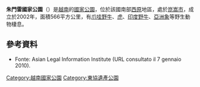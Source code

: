 {{Onesource|time=2021-04-09T02:51:47+00:00}}
{{coord|14|28|00|N|107|38|00|E|display=title}}

'''朱門雷國家公園'''（{{lang-vi|Vườn quốc gia Chư Mom Ray}}）是[[越南|越南]]的[[國家公園|國家公園]]，位於該國南部[[西原|西原]]地區，處於[[崑嵩市|崑嵩市]]，成立於2002年，面積566平方公里，有[[爪哇野牛|爪哇野牛]]、[[虎|虎]]、[[印度野牛|印度野牛]]、[[亞洲象|亞洲象]]等野生動物棲息。

==參考資料==
* Fonte: Asian Legal Information Institute (URL consultato il 7 gennaio 2010).
{{越南国家公园}}
{{東協遺產公園}}
{{Vietnam-geo-stub}}
[[Category:越南國家公園|Category:越南國家公園]]
[[Category:東協遺產公園|Category:東協遺產公園]]
{{Vietnam-stub}}
